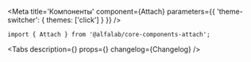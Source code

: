 

<Meta
    title='Компоненты'
    component={Attach}
    parameters={{ 'theme-switcher': { themes: ['click'] } }}
/>


<!-- Canvas -->

<Story name='Attach'>
    <Attach
        size={select('size', ['xs', 's', 'm', 'l'], 's')}
        buttonContent={text('buttonContent', undefined)}
        disabled={boolean('disabled', false)}
        maxFilenameLength={number('maxFilenameLength', undefined)}
        multiple={boolean('multiple', false)}
        noFileText={text('noFileText', undefined)}
        progressBarPercent={number('progressBarPercent', undefined)}
    />
</Story>


<!-- Docs -->

<ComponentHeader
    name='Attach'
    version={version}
    package='@alfalab/core-components-attach'
    stage={2}
/>

```tsx
import { Attach } from '@alfalab/core-components-attach';
```

<Tabs
    description={<Description />}
    props={<Props of={Attach} />}
    changelog={Changelog}
/>
